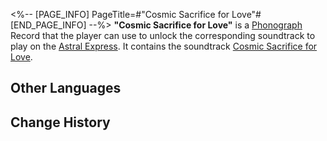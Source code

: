 <%-- [PAGE_INFO]
PageTitle=#"Cosmic Sacrifice for Love"#
[END_PAGE_INFO] --%>
{{Item Infobox
|id          = 210226
|image       = Item Cosmic Sacrifice for Love.png
|type        = Disk
|invCategory = Valuables
|rarity      = 3
|effect      = 
|description = A record that can be played on the Express' phonograph. It might be a chance acquisition or a gift from someone else. All sorts of memories surge up when the music plays &mdash; the smiles, encounters, touches, and the excitement of battle. Maybe that is why people still collect records even as society rapidly advances.<br />The current record contains the track, "Cosmic Sacrifice for Love."
}}
{{Description|''As though fireworks were set off upon the skies, love and death bloom simultaneously.''}}
'''"Cosmic Sacrifice for Love"''' is a [[Phonograph]] Record that the player can use to unlock the corresponding soundtrack to play on the [[Astral Express]]. It contains the soundtrack [[Cosmic Sacrifice for Love]].

==Other Languages==
{{Other Languages
|en   = "Cosmic Sacrifice for Love"
|zhs  = 《宇宙殉情时》
|zht  = 《宇宙殉情時》
|ja   = 『宇宙が殉情する時』
|ko   = ≪우주가 사랑을 위해 목숨을 바칠 때≫
|es   = Sacrificio cósmico por amor
|fr   = « Cosmic Sacrifice for Love »
|ru   = Cosmic Sacrifice for Love
|th   = Cosmic Sacrifice for Love
|vi   = Vũ Trụ Chết Vì Yêu
|de   = „Kosmische Aufopferung für die Liebe“
|id   = "Cosmic Sacrifice for Love"
|pt   = "Cosmic Sacrifice for Love"
}}

==Change History==
{{Change History|1.5}}